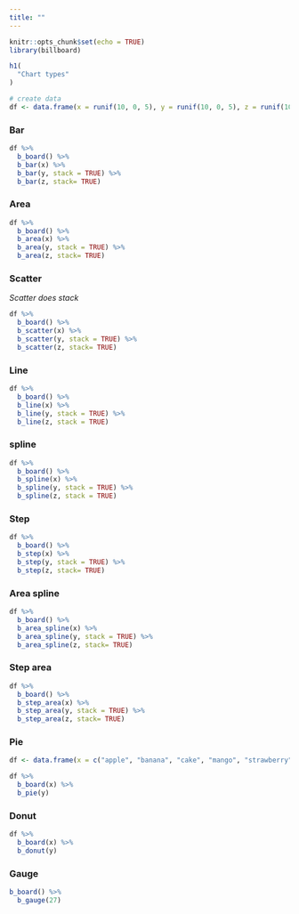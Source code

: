 ```yaml
---
title: ""
---
```


```r
knitr::opts_chunk$set(echo = TRUE)
library(billboard)
```

<main>
<div class="container">

```r
h1(
  "Chart types"
)
```

```r
# create data
df <- data.frame(x = runif(10, 0, 5), y = runif(10, 0, 5), z = runif(10, 0, 5))
```

### Bar

```r
df %>%
  b_board() %>%
  b_bar(x) %>% 
  b_bar(y, stack = TRUE) %>% 
  b_bar(z, stack= TRUE)
```

### Area

```r
df %>%
  b_board() %>%
  b_area(x) %>% 
  b_area(y, stack = TRUE) %>% 
  b_area(z, stack= TRUE)
```

### Scatter

*Scatter does stack*

```r
df %>%
  b_board() %>%
  b_scatter(x) %>% 
  b_scatter(y, stack = TRUE) %>% 
  b_scatter(z, stack= TRUE)
```

### Line

```r
df %>%
  b_board() %>%
  b_line(x) %>%
  b_line(y, stack = TRUE) %>% 
  b_line(z, stack = TRUE)
```

### spline

```r
df %>%
  b_board() %>%
  b_spline(x) %>%
  b_spline(y, stack = TRUE) %>% 
  b_spline(z, stack = TRUE)
```

### Step

```r
df %>%
  b_board() %>%
  b_step(x) %>% 
  b_step(y, stack = TRUE) %>% 
  b_step(z, stack= TRUE)
```

### Area spline

```r
df %>%
  b_board() %>%
  b_area_spline(x) %>% 
  b_area_spline(y, stack = TRUE) %>% 
  b_area_spline(z, stack= TRUE)
```

### Step area

```r
df %>%
  b_board() %>%
  b_step_area(x) %>% 
  b_step_area(y, stack = TRUE) %>% 
  b_step_area(z, stack= TRUE)
```

### Pie

```r
df <- data.frame(x = c("apple", "banana", "cake", "mango", "strawberry"), y = c(1,4,2,5,3))

df %>% 
  b_board(x) %>% 
  b_pie(y) 
```

### Donut

```r
df %>% 
  b_board(x) %>% 
  b_donut(y) 
```

### Gauge

```r
b_board() %>% 
  b_gauge(27)
```

</div>
</main>